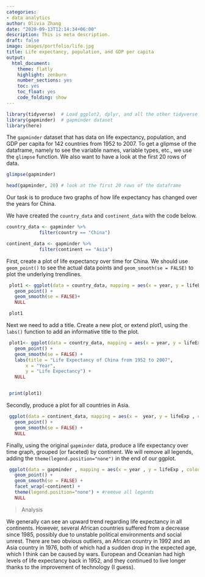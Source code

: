 ```yaml
---
categories:
- data analytics
author: Olivia Zhang
date: "2020-09-13T12:14:34+06:00"
description: This is meta description.
draft: false
image: images/portfolio/life.jpg
title: Life expectancy, population, and GDP per capita 
output:
  html_document:
    theme: flatly
    highlight: zenburn
    number_sections: yes
    toc: yes
    toc_float: yes
    code_folding: show
---
```


```r
library(tidyverse)  # Load ggplot2, dplyr, and all the other tidyverse packages
library(gapminder)  # gapminder dataset
library(here)
```

The `gapminder` dataset that has data on life expectancy, population, and GDP per capita for 142 countries from 1952 to 2007. To get a glipmse of the dataframe, namely to see the variable names, variable types, etc., we use the `glimpse` function. We also want to have a look at the first 20 rows of data.

```r
glimpse(gapminder)

head(gapminder, 20) # look at the first 20 rows of the dataframe

```

Our task is to produce two graphs of how life expectancy has changed over the years for China. 

We have created the `country_data` and `continent_data` with the code below. 

```r
country_data <- gapminder %>% 
            filter(country == "China")

continent_data <- gapminder %>% 
            filter(continent == "Asia")
```

First, create a plot of life expectancy over time for China. We should use  `geom_point()` to see the actual data points and `geom_smooth(se = FALSE)`  to plot the underlying trendlines.

```r
 plot1 <- ggplot(data = country_data, mapping = aes(x = year, y = lifeExp))+
   geom_point() +
   geom_smooth(se = FALSE)+
   NULL 

 plot1
```

Next we need to add a title. Create a new plot, or extend plot1, using the `labs()` function to add an informative title to the plot.

```r
 plot1<- ggplot(data = country_data, mapping = aes(x = year, y = lifeExp))+
   geom_point() +
   geom_smooth(se = FALSE) +
   labs(title = "Life Expectancy of China from 1952 to 2007",
       x = "Year",
       y = "Life Expectancy") +
   NULL


 print(plot1)
```


Secondly, produce a plot for all countries in Asia. 

```r
 ggplot(data = continent_data, mapping = aes(x =  year, y = lifeExp , colour= country))+
   geom_point() + 
   geom_smooth(se = FALSE) +
   NULL
```

Finally, using the original `gapminder` data, produce a life expectancy over time graph, grouped (or faceted) by continent. We will remove all legends, adding the `theme(legend.position="none")` in the end of our ggplot.

```r
 ggplot(data = gapminder , mapping = aes(x = year , y = lifeExp , colour= country))+
   geom_point() + 
   geom_smooth(se = FALSE) +
   facet_wrap(~continent) +
   theme(legend.position="none") + #remove all legends
   NULL
```

> Analysis  

We generally can see an upward trend regarding life expectancy in all continents. However, several African countries suffered from a decrease since 1985, possibly due to unstable political environments and social unrest. There are two obvious outliers, an African country in 1992 and an Asia country in 1976, both of which had a sudden drop in the expected age, which I think can be caused by wars. European and Oceanian had high levels of life expectancy back in 1952, and they continued to live longer thanks to the improvement of technology (I guess).  
